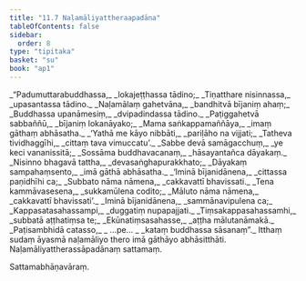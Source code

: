 ```yaml
---
title: "11.7 Naḷamāliyattheraapadāna"
tableOfContents: false
sidebar:
  order: 8
type: "tipitaka"
basket: "su"
book: "ap1"
---
```



<DynamicBreadcrumb />

<Division number="36" book="ap1">

<Paragraph number="1899" type="verses" book="ap1">
_“Padumuttarabuddhassa,_  
_lokajeṭṭhassa tādino;_  
_Tiṇatthare nisinnassa,_  
_upasantassa tādino._  

</Paragraph>

</Division>
<Division number="37" book="ap1">

<Paragraph number="1900" type="verses" book="ap1">
_Naḷamālaṃ gahetvāna,_  
_bandhitvā bījaniṃ ahaṃ;_  
_Buddhassa upanāmesiṃ,_  
_dvipadindassa tādino._  

</Paragraph>

</Division>
<Division number="38" book="ap1">

<Paragraph number="1901" type="verses" book="ap1">
_Paṭiggahetvā sabbaññū,_  
_bījaniṃ lokanāyako;_  
_Mama saṅkappamaññāya,_  
_imaṃ gāthaṃ abhāsatha._  

</Paragraph>

</Division>
<Division number="39" book="ap1">

<Paragraph number="1902" type="verses" book="ap1">
_‘Yathā me kāyo nibbāti,_  
_pariḷāho na vijjati;_  
_Tatheva tividhaggīhi,_  
_cittaṃ tava vimuccatu’._  

</Paragraph>

</Division>
<Division number="40" book="ap1">

<Paragraph number="1903" type="verses" book="ap1">
_Sabbe devā samāgacchuṃ,_  
_ye keci vananissitā;_  
_Sossāma buddhavacanaṃ,_  
_hāsayantañca dāyakaṃ._  

</Paragraph>

</Division>
<Division number="41" book="ap1">

<Paragraph number="1904" type="verses" book="ap1">
_Nisinno bhagavā tattha,_  
_devasaṅghapurakkhato;_  
_Dāyakaṃ sampahaṃsento,_  
_imā gāthā abhāsatha._  

</Paragraph>

</Division>
<Division number="42" book="ap1">

<Paragraph number="1905" type="verses" book="ap1">
_‘Iminā bījanidānena,_  
_cittassa paṇidhīhi ca;_  
_Subbato nāma nāmena,_  
_cakkavattī bhavissati._  

</Paragraph>

</Division>
<Division number="43" book="ap1">

<Paragraph number="1906" type="verses" book="ap1">
_Tena kammāvasesena,_  
_sukkamūlena codito;_  
_Māluto nāma nāmena,_  
_cakkavattī bhavissati’._  

</Paragraph>

</Division>
<Division number="44" book="ap1">

<Paragraph number="1907" type="verses" book="ap1">
_Iminā bījanidānena,_  
_sammānavipulena ca;_  
_Kappasatasahassampi,_  
_duggatiṃ nupapajjati._  

</Paragraph>

</Division>
<Division number="45" book="ap1">

<Paragraph number="1908" type="verses" book="ap1">
_Tiṃsakappasahassamhi,_  
_subbatā aṭṭhatiṃsa te;_  
_Ekūnatiṃsasahasse,_  
_aṭṭha mālutanāmakā._  

</Paragraph>

</Division>
<Division number="46" book="ap1">

<Paragraph number="1909" type="verses" book="ap1">
_Paṭisambhidā catasso,_  
_ …pe… _  
_kataṃ buddhassa sāsanaṃ”._  

</Paragraph>

<Paragraph number="1910" book="ap1">
Itthaṃ sudaṃ āyasmā naḷamāliyo thero imā gāthāyo abhāsitthāti.

</Paragraph>
</Division>

<Paragraph number="1911" type="center" book="ap1">
Naḷamāliyattherassāpadānaṃ sattamaṃ.

  
Sattamabhāṇavāraṃ.
</Paragraph>